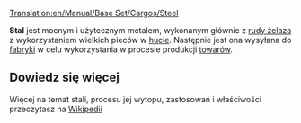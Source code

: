 [[Translation:en/Manual/Base Set/Cargos/Steel]]

{{pl/Manual/Base Set/Cargos/Ładunek|
name=Stal|
image=en/Manual/Base Set/Cargos/Steel.png|
produced=[[pl/Manual/Base Set/Industries/Huta|Huta]]|
accepted=[[pl/Manual/Base Set/Industries/Fabryka|Fabryka]]
}}

'''Stal''' jest mocnym i użytecznym metalem, wykonanym głównie z [[pl/Manual/Base Set/Cargos/Ruda żelaza|rudy żelaza]] z wykorzystaniem wielkich pieców w [[pl/Manual/Base Set/Industries/Huta|hucie]]. Następnie jest ona wysyłana do [[pl/Manual/Base Set/Industries/Fabryka|fabryki]] w celu wykorzystania w procesie produkcji [[pl/Manual/Base Set/Cargos/Towary|towarów]]. 

==Dowiedz się więcej==
Więcej na temat stali, procesu jej wytopu, zastosowań i właściwości przeczytasz na [https://pl.wikipedia.org/wiki/Stal Wikipedii]

{{pl/Manual/Navbox Ładunek}}